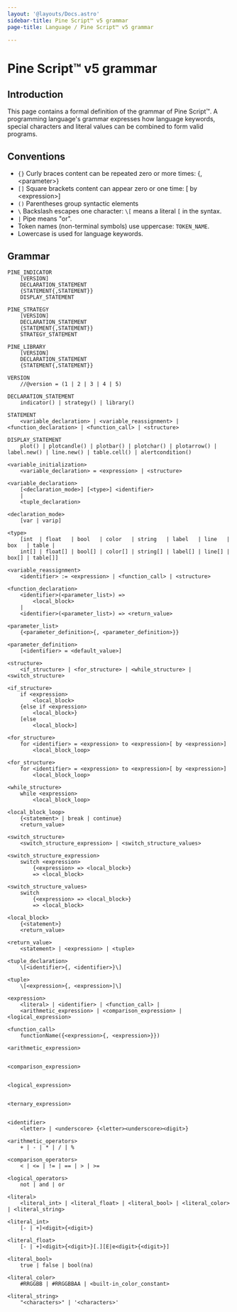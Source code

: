```yaml
---
layout: '@layouts/Docs.astro'
sidebar-title: Pine Script™ v5 grammar
page-title: Language / Pine Script™ v5 grammar

---
```


# Pine Script™ v5 grammar 



## Introduction

This page contains a formal definition of the grammar of Pine Script™. A
programming language\'s grammar expresses how language keywords, special
characters and literal values can be combined to form valid programs.

## Conventions

-   `{}` Curly braces content can be repeated zero or more times: {,
    \<parameter\>}
-   `[]` Square brackets content can appear zero or one time: \[ by
    \<expression\>\]
-   `()` Parentheses group syntactic elements
-   `\` Backslash escapes one character: `\[` means a literal `[` in the
    syntax.
-   `|` Pipe means \"or\".
-   Token names (non-terminal symbols) use uppercase: `TOKEN_NAME`.
-   Lowercase is used for language keywords.

## Grammar

``` pine
PINE_INDICATOR
    [VERSION]
    DECLARATION_STATEMENT
    {STATEMENT{,STATEMENT}}
    DISPLAY_STATEMENT

PINE_STRATEGY
    [VERSION]
    DECLARATION_STATEMENT
    {STATEMENT{,STATEMENT}}
    STRATEGY_STATEMENT

PINE_LIBRARY
    [VERSION]
    DECLARATION_STATEMENT
    {STATEMENT{,STATEMENT}}

VERSION
    //@version = (1 | 2 | 3 | 4 | 5)

DECLARATION_STATEMENT
    indicator() | strategy() | library()

STATEMENT
    <variable_declaration> | <variable_reassignment> | <function_declaration> | <function_call> | <structure>

DISPLAY_STATEMENT
    plot() | plotcandle() | plotbar() | plotchar() | plotarrow() | label.new() | line.new() | table.cell() | alertcondition()

<variable_initialization>
    <variable_declaration> = <expression> | <structure>

<variable_declaration>
    [<declaration_mode>] [<type>] <identifier>
    |
    <tuple_declaration>

<declaration_mode>
    [var | varip]

<type>
    [int  | float   | bool   | color   | string   | label   | line   | box   | table |
    int[] | float[] | bool[] | color[] | string[] | label[] | line[] | box[] | table[]]

<variable_reassignment>
    <identifier> := <expression> | <function_call> | <structure>

<function_declaration>
    <identifier>(<parameter_list>) => 
        <local_block>
    |
    <identifier>(<parameter_list>) => <return_value>

<parameter_list>
    {<parameter_definition>{, <parameter_definition>}}

<parameter_definition>
    [<identifier> = <default_value>]

<structure>
    <if_structure> | <for_structure> | <while_structure> | <switch_structure>

<if_structure>
    if <expression>
        <local_block>
    {else if <expression>
        <local_block>}
    [else
        <local_block>]

<for_structure>
    for <identifier> = <expression> to <expression>[ by <expression>]
        <local_block_loop>

<for_structure>
    for <identifier> = <expression> to <expression>[ by <expression>]
        <local_block_loop>

<while_structure>
    while <expression>
        <local_block_loop>

<local_block_loop>
    {<statement> | break | continue}
    <return_value>

<switch_structure>
    <switch_structure_expression> | <switch_structure_values>

<switch_structure_expression>
    switch <expression>
        {<expression> => <local_block>}
        => <local_block>

<switch_structure_values>
    switch
        {<expression> => <local_block>}
        => <local_block>

<local_block>
    {<statement>}
    <return_value>

<return_value>
    <statement> | <expression> | <tuple>

<tuple_declaration>
    \[<identifier>{, <identifier>}\]

<tuple>
    \[<expression>{, <expression>]\]

<expression>
    <literal> | <identifier> | <function_call> | 
    <arithmetic_expression> | <comparison_expression> | <logical_expression>

<function_call>
    functionName({<expression>{, <expression>}})

<arithmetic_expression>


<comparison_expression>


<logical_expression>


<ternary_expression>


<identifier>
    <letter> | <underscore> {<letter><underscore><digit>}

<arithmetic_operators>
    + | - | * | / | %

<comparison_operators>
    < | <= | != | == | > | >=

<logical_operators>
    not | and | or

<literal>
    <literal_int> | <literal_float> | <literal_bool> | <literal_color> | <literal_string>

<literal_int>
    [- | +]<digit>{<digit>}

<literal_float>
    [- | +]<digit>{<digit>}[.][E|e<digit>{<digit>}]

<literal_bool>
    true | false | bool(na)

<literal_color>
    #RRGGBB | #RRGGBBAA | <built-in_color_constant>

<literal_string>
    "<characters>" | '<characters>'
```


